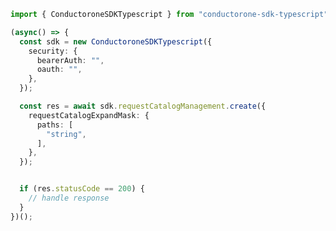 ```typescript Create.ts
import { ConductoroneSDKTypescript } from "conductorone-sdk-typescript";

(async() => {
  const sdk = new ConductoroneSDKTypescript({
    security: {
      bearerAuth: "",
      oauth: "",
    },
  });

  const res = await sdk.requestCatalogManagement.create({
    requestCatalogExpandMask: {
      paths: [
        "string",
      ],
    },
  });


  if (res.statusCode == 200) {
    // handle response
  }
})();
```
